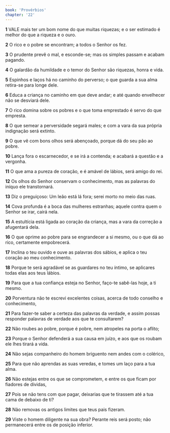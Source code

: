 ```yaml
---
book: 'Provérbios'
chapter: '22'
---
```


**1** VALE mais ter um bom nome do que muitas riquezas; e o ser estimado é melhor do que a riqueza e o ouro.

**2** O rico e o pobre se encontram; a todos o Senhor os fez.

**3** O prudente prevê o mal, e esconde-se; mas os simples passam e acabam pagando.

**4** O galardão da humildade e o temor do Senhor são riquezas, honra e vida.

**5** Espinhos e laços há no caminho do perverso; o que guarda a sua alma retira-se para longe dele.

**6** Educa a criança no caminho em que deve andar; e até quando envelhecer não se desviará dele.

**7** O rico domina sobre os pobres e o que toma emprestado é servo do que empresta.

**8** O que semear a perversidade segará males; e com a vara da sua própria indignação será extinto.

**9** O que vê com bons olhos será abençoado, porque dá do seu pão ao pobre.

**10** Lança fora o escarnecedor, e se irá a contenda; e acabará a questão e a vergonha.

**11** O que ama a pureza de coração, e é amável de lábios, será amigo do rei.

**12** Os olhos do Senhor conservam o conhecimento, mas as palavras do iníquo ele transtornará.

**13** Diz o preguiçoso: Um leão está lá fora; serei morto no meio das ruas.

**14** Cova profunda é a boca das mulheres estranhas; aquele contra quem o Senhor se irar, cairá nela.

**15** A estultícia está ligada ao coração da criança, mas a vara da correção a afugentará dela.

**16** O que oprime ao pobre para se engrandecer a si mesmo, ou o que dá ao rico, certamente empobrecerá.

**17** Inclina o teu ouvido e ouve as palavras dos sábios, e aplica o teu coração ao meu conhecimento.

**18** Porque te será agradável se as guardares no teu íntimo, se aplicares todas elas aos teus lábios.

**19** Para que a tua confiança esteja no Senhor, faço-te sabê-las hoje, a ti mesmo.

**20** Porventura não te escrevi excelentes coisas, acerca de todo conselho e conhecimento,

**21** Para fazer-te saber a certeza das palavras da verdade, e assim possas responder palavras de verdade aos que te consultarem?

**22** Não roubes ao pobre, porque é pobre, nem atropeles na porta o aflito;

**23** Porque o Senhor defenderá a sua causa em juízo, e aos que os roubam ele lhes tirará a vida.

**24** Não sejas companheiro do homem briguento nem andes com o colérico,

**25** Para que não aprendas as suas veredas, e tomes um laço para a tua alma.

**26** Não estejas entre os que se comprometem, e entre os que ficam por fiadores de dívidas,

**27** Pois se não tens com que pagar, deixarias que te tirassem até a tua cama de debaixo de ti?

**28** Não removas os antigos limites que teus pais fizeram.

**29** Viste o homem diligente na sua obra? Perante reis será posto; não permanecerá entre os de posição inferior.
